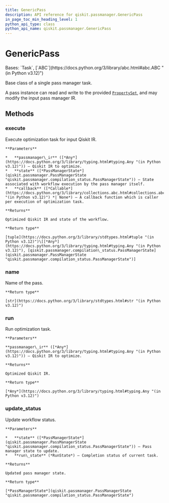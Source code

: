 ```yaml
---
title: GenericPass
description: API reference for qiskit.passmanager.GenericPass
in_page_toc_min_heading_level: 1
python_api_type: class
python_api_name: qiskit.passmanager.GenericPass
---
```


# GenericPass

<Class id="qiskit.passmanager.GenericPass" isDedicatedPage={true} github="https://github.com/qiskit/qiskit/tree/stable/0.45/qiskit/passmanager/base_tasks.py" signature="qiskit.passmanager.GenericPass" modifiers="class">
  Bases: `Task`, [`ABC`](https://docs.python.org/3/library/abc.html#abc.ABC "(in Python v3.12)")

  Base class of a single pass manager task.

  A pass instance can read and write to the provided [`PropertySet`](qiskit.passmanager.PropertySet "qiskit.passmanager.PropertySet"), and may modify the input pass manager IR.

  ## Methods

  ### execute

  <Function id="qiskit.passmanager.GenericPass.execute" signature="execute(passmanager_ir, state, callback=None)">
    Execute optimization task for input Qiskit IR.

    **Parameters**

    *   **passmanager\_ir** ([*Any*](https://docs.python.org/3/library/typing.html#typing.Any "(in Python v3.12)")) – Qiskit IR to optimize.
    *   **state** ([*PassManagerState*](qiskit.passmanager.PassManagerState "qiskit.passmanager.compilation_status.PassManagerState")) – State associated with workflow execution by the pass manager itself.
    *   **callback** ([*Callable*](https://docs.python.org/3/library/collections.abc.html#collections.abc.Callable "(in Python v3.12)") *| None*) – A callback function which is caller per execution of optimization task.

    **Returns**

    Optimized Qiskit IR and state of the workflow.

    **Return type**

    [tuple](https://docs.python.org/3/library/stdtypes.html#tuple "(in Python v3.12)")\[[*Any*](https://docs.python.org/3/library/typing.html#typing.Any "(in Python v3.12)"), [qiskit.passmanager.compilation\_status.PassManagerState](qiskit.passmanager.PassManagerState "qiskit.passmanager.compilation_status.PassManagerState")]
  </Function>

  ### name

  <Function id="qiskit.passmanager.GenericPass.name" signature="name()">
    Name of the pass.

    **Return type**

    [str](https://docs.python.org/3/library/stdtypes.html#str "(in Python v3.12)")
  </Function>

  ### run

  <Function id="qiskit.passmanager.GenericPass.run" signature="run(passmanager_ir)" modifiers="abstract">
    Run optimization task.

    **Parameters**

    **passmanager\_ir** ([*Any*](https://docs.python.org/3/library/typing.html#typing.Any "(in Python v3.12)")) – Qiskit IR to optimize.

    **Returns**

    Optimized Qiskit IR.

    **Return type**

    [*Any*](https://docs.python.org/3/library/typing.html#typing.Any "(in Python v3.12)")
  </Function>

  ### update\_status

  <Function id="qiskit.passmanager.GenericPass.update_status" signature="update_status(state, run_state)">
    Update workflow status.

    **Parameters**

    *   **state** ([*PassManagerState*](qiskit.passmanager.PassManagerState "qiskit.passmanager.compilation_status.PassManagerState")) – Pass manager state to update.
    *   **run\_state** (*RunState*) – Completion status of current task.

    **Returns**

    Updated pass manager state.

    **Return type**

    [*PassManagerState*](qiskit.passmanager.PassManagerState "qiskit.passmanager.compilation_status.PassManagerState")
  </Function>
</Class>

